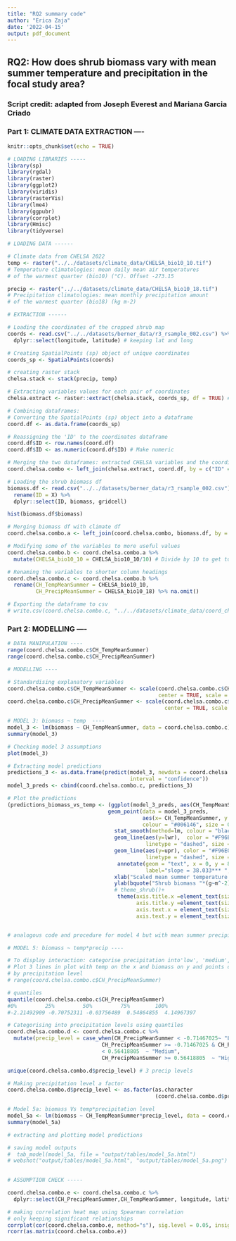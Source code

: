 ```yaml
---
title: "RQ2 summary code"
author: "Erica Zaja"
date: '2022-04-15'
output: pdf_document
---
```


## RQ2: How does shrub biomass vary with mean summer temperature and precipitation in the focal study area?

### Script credit: adapted from Joseph Everest and Mariana Garcia Criado

### Part 1: CLIMATE DATA EXTRACTION ----

```r
knitr::opts_chunk$set(echo = TRUE)
```



```r
# LOADING LIBRARIES -----
library(sp)
library(rgdal)
library(raster)
library(ggplot2)
library(viridis)
library(rasterVis)
library(lme4)
library(ggpubr)
library(corrplot)
library(Hmisc)
library(tidyverse)
```



```r
# LOADING DATA ------

# Climate data from CHELSA 2022
temp <- raster("../../datasets/climate_data/CHELSA_bio10_10.tif") 
# Temperature climatologies: mean daily mean air temperatures 
# of the warmest quarter (bio10) (°C). Offset -273.15

precip <- raster("../../datasets/climate_data/CHELSA_bio10_18.tif")
# Precipitation climatologies: mean monthly precipitation amount 
# of the warmest quarter (bio18) (kg m-2)

```

```r
# EXTRACTION ------

# Loading the coordinates of the cropped shrub map
coords <- read.csv("../../datasets/berner_data/r3_rsample_002.csv") %>% 
  dplyr::select(longitude, latitude) # keeping lat and long

# Creating SpatialPoints (sp) object of unique coordinates
coords_sp <- SpatialPoints(coords)

# creating raster stack
chelsa.stack <- stack(precip, temp)

# Extracting variables values for each pair of coordinates
chelsa.extract <- raster::extract(chelsa.stack, coords_sp, df = TRUE) # extract coords 

# Combining dataframes:
# Converting the SpatialPoints (sp) object into a dataframe 
coord.df <- as.data.frame(coords_sp)

# Reassigning the 'ID' to the coordinates dataframe
coord.df$ID <- row.names(coord.df)
coord.df$ID <- as.numeric(coord.df$ID) # Make numeric

# Merging the two dataframes: extracted CHELSA variables and the coordinates
coord.chelsa.combo <- left_join(chelsa.extract, coord.df, by = c("ID" = "ID"))

# Loading the shrub biomass df
biomass.df <- read.csv("../../datasets/berner_data/r3_rsample_002.csv") %>%
  rename(ID = X) %>%
  dplyr::select(ID, biomass, gridcell)

hist(biomass.df$biomass)

# Merging biomass df with climate df
coord.chelsa.combo.a <- left_join(coord.chelsa.combo, biomass.df, by = c("ID" = "ID"))

# Modifying some of the variables to more useful values
coord.chelsa.combo.b <- coord.chelsa.combo.a %>% 
  mutate(CHELSA_bio10_10 = CHELSA_bio10_10/10) # Divide by 10 to get to degC

# Renaming the variables to shorter column headings
coord.chelsa.combo.c <- coord.chelsa.combo.b %>% 
  rename(CH_TempMeanSummer = CHELSA_bio10_10,
         CH_PrecipMeanSummer = CHELSA_bio10_18) %>% na.omit()

# Exporting the dataframe to csv
# write.csv(coord.chelsa.combo.c, "../../datasets/climate_data/coord_chelsa_combo_new.csv")
```

### Part 2: MODELLING ----

```r
# DATA MANIPULATION ----
range(coord.chelsa.combo.c$CH_TempMeanSummer) 
range(coord.chelsa.combo.c$CH_PrecipMeanSummer) 

```

```r
# MODELLING ----

# Standardising explanatory variables
coord.chelsa.combo.c$CH_TempMeanSummer <- scale(coord.chelsa.combo.c$CH_TempMeanSummer, 
                                                center = TRUE, scale = TRUE)
coord.chelsa.combo.c$CH_PrecipMeanSummer <- scale(coord.chelsa.combo.c$CH_PrecipMeanSummer,
                                                  center = TRUE, scale = TRUE)

# MODEL 3: biomass ~ temp  ----
model_3 <- lm(biomass ~ CH_TempMeanSummer, data = coord.chelsa.combo.c)
summary(model_3)

# Checking model 3 assumptions
plot(model_3)
```

```r
# Extracting model predictions 
predictions_3 <- as.data.frame(predict(model_3, newdata = coord.chelsa.combo.c, 
                                       interval = "confidence")) 
model_3_preds <- cbind(coord.chelsa.combo.c, predictions_3)

# Plot the predictions 
(predictions_biomass_vs_temp <- (ggplot(model_3_preds, aes(CH_TempMeanSummer, fit)) + 
                                geom_point(data = model_3_preds, 
                                           aes(x= CH_TempMeanSummer, y =biomass), 
                                           colour = "#006146", size = 0.5) +
                                  stat_smooth(method=lm, colour = "black", size = 2)+
                                  geom_line(aes(y=lwr),  color = "#F96E00", 
                                            linetype = "dashed", size = 0.5)+
                                  geom_line(aes(y=upr), color = "#F96E00", 
                                            linetype = "dashed", size = 0.5)+
                                   annotate(geom = "text", x = 0, y = 800, 
                                            label="slope = 38.033*** ", size = 10) +
                                  xlab("Scaled mean summer temperature (°C)") +
                                  ylab(bquote("Shrub biomass "*(g~m^-2)*"")) + 
                                  # theme_shrub()+
                                   theme(axis.title.x =element_text(size=25, face = "plain"),
                                         axis.title.y =element_text(size=25),
                                         axis.text.x = element_text(size=25, hjust = 1),
                                         axis.text.y = element_text(size=25, hjust = 1) )) )


# analogous code and procedure for model 4 but with mean summer precipitation
```

```r
# MODEL 5: biomass ~ temp*precip ----

# To display interaction: categorise precipitation into'low', 'medium', 'high': 
# Plot 3 lines in plot with temp on the x and biomass on y and points coloured 
# by precipitation level
# range(coord.chelsa.combo.c$CH_PrecipMeanSummer)

# quantiles
quantile(coord.chelsa.combo.c$CH_PrecipMeanSummer)
#0%         25%         50%         75%        100% 
#-2.21492909 -0.70752311 -0.03756489  0.54864855  4.14967397 

# Categorising into precipitation levels using quantiles
coord.chelsa.combo.d <- coord.chelsa.combo.c %>% 
  mutate(precip_level = case_when(CH_PrecipMeanSummer < -0.71467025~ "Low",
                              CH_PrecipMeanSummer >= -0.71467025 & CH_PrecipMeanSummer 
                              < 0.56418805  ~ "Medium",
                              CH_PrecipMeanSummer >= 0.56418805  ~ "High"))

unique(coord.chelsa.combo.d$precip_level) # 3 precip levels

# Making precipitation level a factor
coord.chelsa.combo.d$precip_level <- as.factor(as.character
                                               (coord.chelsa.combo.d$precip_level)) 

# Model 5a: biomass Vs temp*precipitation level
model_5a <- lm(biomass ~ CH_TempMeanSummer*precip_level, data = coord.chelsa.combo.d)
summary(model_5a)

# extracting and plotting model predictions

# saving model outputs
#  tab_model(model_5a, file = "output/tables/model_5a.html")
# webshot("output/tables/model_5a.html", "output/tables/model_5a.png")
 
```

```r
# ASSUMPTION CHECK -----

coord.chelsa.combo.e <- coord.chelsa.combo.c %>%
  dplyr::select(CH_PrecipMeanSummer,CH_TempMeanSummer, longitude, latitude, biomass )

# making correlation heat map using Spearman correlation
# only keeping significant relationships 
corrplot(cor(coord.chelsa.combo.e, method="s"), sig.level = 0.05, insig = "blank") 
rcorr(as.matrix(coord.chelsa.combo.e))

```

